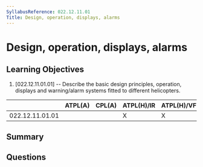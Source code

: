 ```yaml
---
SyllabusReference: 022.12.11.01
Title: Design, operation, displays, alarms
---
```


# Design, operation, displays, alarms

## Learning Objectives

1. [022.12.11.01.01] -- Describe the basic design principles, operation,
   displays and warning/alarm systems fitted to different helicopters.

|                 | ATPL(A) | CPL(A) | ATPL(H)/IR | ATPL(H)/VFR | CPL(H) | IR  | CBIR(A) |
| --------------- | ------- | ------ | ---------- | ----------- | ------ | --- | ------- |
| 022.12.11.01.01 |         |        | X          | X           | X      |     |         |

## Summary

## Questions
